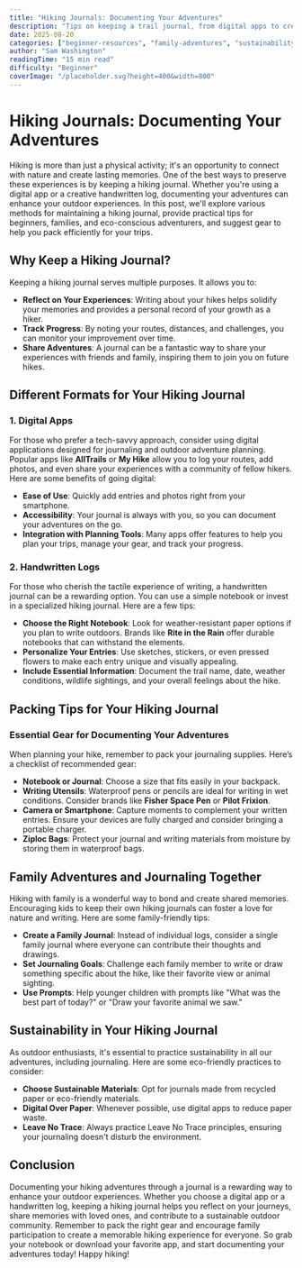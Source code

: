```yaml
---
title: "Hiking Journals: Documenting Your Adventures"
description: "Tips on keeping a trail journal, from digital apps to creative handwritten logs, to preserve your hiking memories."
date: 2025-08-20
categories: ["beginner-resources", "family-adventures", "sustainability"]
author: "Sam Washington"
readingTime: "15 min read"
difficulty: "Beginner"
coverImage: "/placeholder.svg?height=400&width=800"
---
```


# Hiking Journals: Documenting Your Adventures

Hiking is more than just a physical activity; it's an opportunity to connect with nature and create lasting memories. One of the best ways to preserve these experiences is by keeping a hiking journal. Whether you're using a digital app or a creative handwritten log, documenting your adventures can enhance your outdoor experiences. In this post, we'll explore various methods for maintaining a hiking journal, provide practical tips for beginners, families, and eco-conscious adventurers, and suggest gear to help you pack efficiently for your trips.

## Why Keep a Hiking Journal?

Keeping a hiking journal serves multiple purposes. It allows you to:

- **Reflect on Your Experiences**: Writing about your hikes helps solidify your memories and provides a personal record of your growth as a hiker.
- **Track Progress**: By noting your routes, distances, and challenges, you can monitor your improvement over time.
- **Share Adventures**: A journal can be a fantastic way to share your experiences with friends and family, inspiring them to join you on future hikes.

## Different Formats for Your Hiking Journal

### 1. Digital Apps

For those who prefer a tech-savvy approach, consider using digital applications designed for journaling and outdoor adventure planning. Popular apps like **AllTrails** or **My Hike** allow you to log your routes, add photos, and even share your experiences with a community of fellow hikers. Here are some benefits of going digital:

- **Ease of Use**: Quickly add entries and photos right from your smartphone.
- **Accessibility**: Your journal is always with you, so you can document your adventures on the go.
- **Integration with Planning Tools**: Many apps offer features to help you plan your trips, manage your gear, and track your progress.

### 2. Handwritten Logs

For those who cherish the tactile experience of writing, a handwritten journal can be a rewarding option. You can use a simple notebook or invest in a specialized hiking journal. Here are a few tips:

- **Choose the Right Notebook**: Look for weather-resistant paper options if you plan to write outdoors. Brands like **Rite in the Rain** offer durable notebooks that can withstand the elements.
- **Personalize Your Entries**: Use sketches, stickers, or even pressed flowers to make each entry unique and visually appealing.
- **Include Essential Information**: Document the trail name, date, weather conditions, wildlife sightings, and your overall feelings about the hike.

## Packing Tips for Your Hiking Journal

### Essential Gear for Documenting Your Adventures

When planning your hike, remember to pack your journaling supplies. Here’s a checklist of recommended gear:

- **Notebook or Journal**: Choose a size that fits easily in your backpack.
- **Writing Utensils**: Waterproof pens or pencils are ideal for writing in wet conditions. Consider brands like **Fisher Space Pen** or **Pilot Frixion**.
- **Camera or Smartphone**: Capture moments to complement your written entries. Ensure your devices are fully charged and consider bringing a portable charger.
- **Ziploc Bags**: Protect your journal and writing materials from moisture by storing them in waterproof bags.

## Family Adventures and Journaling Together

Hiking with family is a wonderful way to bond and create shared memories. Encouraging kids to keep their own hiking journals can foster a love for nature and writing. Here are some family-friendly tips:

- **Create a Family Journal**: Instead of individual logs, consider a single family journal where everyone can contribute their thoughts and drawings.
- **Set Journaling Goals**: Challenge each family member to write or draw something specific about the hike, like their favorite view or animal sighting.
- **Use Prompts**: Help younger children with prompts like "What was the best part of today?" or "Draw your favorite animal we saw."

## Sustainability in Your Hiking Journal

As outdoor enthusiasts, it's essential to practice sustainability in all our adventures, including journaling. Here are some eco-friendly practices to consider:

- **Choose Sustainable Materials**: Opt for journals made from recycled paper or eco-friendly materials.
- **Digital Over Paper**: Whenever possible, use digital apps to reduce paper waste.
- **Leave No Trace**: Always practice Leave No Trace principles, ensuring your journaling doesn't disturb the environment.

## Conclusion

Documenting your hiking adventures through a journal is a rewarding way to enhance your outdoor experiences. Whether you choose a digital app or a handwritten log, keeping a hiking journal helps you reflect on your journeys, share memories with loved ones, and contribute to a sustainable outdoor community. Remember to pack the right gear and encourage family participation to create a memorable hiking experience for everyone. So grab your notebook or download your favorite app, and start documenting your adventures today! Happy hiking!